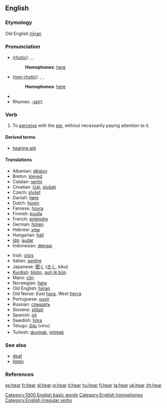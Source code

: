 ==English==

{{rank|state|says|wife|306|hear|least|person|case}}

===Etymology===
Old English [[hyran|hȳran]]

===Pronunciation===
*([[rhotic]]): {{AHD|hēr}}, {{IPA|/hiːr/}}, {{SAMPA|/hi:r/}}
*:'''Homophones''': [[here]]
*([[non-rhotic]]): {{AHD|hēə(r)}}, {{IPA|/hiːə(r)/}}, {{SAMPA|/hi:@(r)/}}
*:'''Homophones''': [[here]]
*{{audio|en-us-hear.ogg|Audio (US)}}
*Rhymes: [[Rhymes:English:-ɪə(r)|-ɪə(r)]]

===Verb===
{{en-verb|hears|hearing|heard}}

# To [[perceive]] with the [[ear]], without necessarily paying attention to it.

====Derived terms====
*[[hearing aid]]

====Translations====
{{top}}
*Albanian: [[dëgjon]]
*Breton: [[kleved]]
*Catalan: [[sentir]]
*Croatian: [[čuti]], [[slušati]]
*Czech: [[slyšet]]
*Danish: [[høre]]
*Dutch: [[horen]]
*Faroese: [[hoyra]]
*Finnish: [[kuulla]]
*French: [[entendre]]
*German: [[hören]]
*Hebrew: [[שמע]]
*Hungarian: [[hall]]
*[[Ido]]: [[audar]]
*Indonesian: [[dengar]]
{{mid}}
*Irish: [[clois]]
*Italian: [[sentire]]
*Japanese: [[聞く]] ([[きく]], kiku)
*[[Kurdish]]: [[bîstin]], [[guh lê bûn]]
*Manx: [[clin]]
*Norwegian: [[høre]]
*Old English: [[hyran|hȳran]]
*Old Norse: ''East'' [[hǫra]], ''West'' [[heyra]]
*Portuguese: [[ouvir]]
*Russian: [[слышать]]
*Slovene: [[slišati]]
*Spanish: [[oír]]
*Swedish: [[höra]]
*Telugu: [[విను]] (vinu)
*Turkish: [[duymak]], [[işitmek]]

{{bottom}}

===See also===
*[[deaf]]
*[[listen]]

===References===
{{R:Century 1911}}
{{R:Webster 1913}}

[[Category:1000 English basic words]]
[[Category:English homophones]]
[[Category:English irregular verbs]]

[[es:hear]]
[[fr:hear]]
[[gl:hear]]
[[io:hear]]
[[it:hear]]
[[hu:hear]]
[[fi:hear]]
[[ta:hear]]
[[uk:hear]]
[[zh:hear]]
